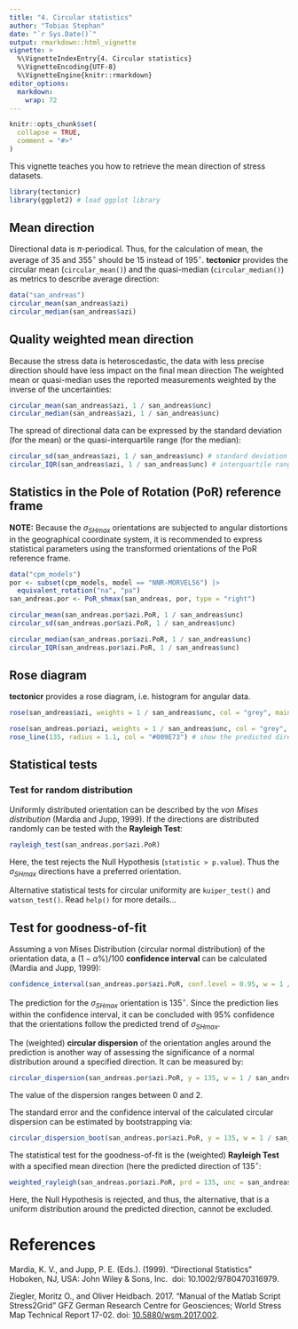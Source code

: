 ```yaml
---
title: "4. Circular statistics"
author: "Tobias Stephan"
date: "`r Sys.Date()`"
output: rmarkdown::html_vignette
vignette: >
  %\VignetteIndexEntry{4. Circular statistics}
  %\VignetteEncoding{UTF-8}
  %\VignetteEngine{knitr::rmarkdown}
editor_options: 
  markdown: 
    wrap: 72
---
```


```r
knitr::opts_chunk$set(
  collapse = TRUE,
  comment = "#>"
)
```

This vignette teaches you how to retrieve the mean direction of stress 
datasets. 

```r
library(tectonicr)
library(ggplot2) # load ggplot library
```

## Mean direction
Directional data is $\pi$-periodical. 
Thus, for the calculation of mean, the average of 35 and 355$^{\circ}$ 
should be 15 instead of 195$^{\circ}$. 
**tectonicr** provides the circular mean (`circular_mean()`) and the 
quasi-median (`circular_median()`) as metrics to describe average direction:

```r
data("san_andreas")
circular_mean(san_andreas$azi)
circular_median(san_andreas$azi)
```

## Quality weighted mean direction
Because the stress data is heteroscedastic, the data with less precise 
direction should have less impact on the final mean direction The weighted 
mean or quasi-median uses the reported measurements weighted 
by the inverse of the uncertainties:
```r
circular_mean(san_andreas$azi, 1 / san_andreas$unc)
circular_median(san_andreas$azi, 1 / san_andreas$unc)
```
The spread of directional data can be expressed by the standard deviation (for 
the mean) or the quasi-interquartile range (for the median):
```r
circular_sd(san_andreas$azi, 1 / san_andreas$unc) # standard deviation
circular_IQR(san_andreas$azi, 1 / san_andreas$unc) # interquartile range
```


## Statistics in the Pole of Rotation (PoR) reference frame
**NOTE:** Because the $\sigma_{SHmax}$ orientations are subjected to angular 
distortions in the geographical coordinate system, it is recommended to express
statistical parameters using the transformed orientations of the PoR reference 
frame. 
```r
data("cpm_models")
por <- subset(cpm_models, model == "NNR-MORVEL56") |>
  equivalent_rotation("na", "pa")
san_andreas.por <- PoR_shmax(san_andreas, por, type = "right")
```


```r
circular_mean(san_andreas.por$azi.PoR, 1 / san_andreas$unc)
circular_sd(san_andreas.por$azi.PoR, 1 / san_andreas$unc)

circular_median(san_andreas.por$azi.PoR, 1 / san_andreas$unc)
circular_IQR(san_andreas.por$azi.PoR, 1 / san_andreas$unc)
```

## Rose diagram
**tectonicr** provides a rose diagram, i.e. histogram for angular data. 
```r
rose(san_andreas$azi, weights = 1 / san_andreas$unc, col = "grey", main = "North pole")
```

```r
rose(san_andreas.por$azi, weights = 1 / san_andreas$unc, col = "grey", main = "PoR")
rose_line(135, radius = 1.1, col = "#009E73") # show the predicted direction
```


## Statistical tests
### Test for random distribution
Uniformly distributed orientation can be described by the 
*von Mises distribution* (Mardia and Jupp, 1999). If the directions are 
distributed randomly can be tested with the **Rayleigh Test**:
```r
rayleigh_test(san_andreas.por$azi.PoR)
```
Here, the test rejects the Null Hypothesis (`statistic > p.value`). 
Thus the $\sigma_{SHmax}$ directions have a preferred orientation.

Alternative statistical tests for circular uniformity are `kuiper_test()` and 
`watson_test()`. Read `help()` for more details...


## Test for goodness-of-fit
Assuming a von Mises Distribution (circular normal distribution) of the 
orientation data, a $(1-\alpha \%)/100$ **confidence interval** can be 
calculated (Mardia and Jupp, 1999):
```r
confidence_interval(san_andreas.por$azi.PoR, conf.level = 0.95, w = 1 / san_andreas$unc)
```
The prediction for the $\sigma_{SHmax}$ orientation is $135^{\circ}$. 
Since the prediction lies within the confidence interval, it can be concluded 
with 95% confidence that the orientations follow the predicted trend of 
$\sigma_{SHmax}$.

The (weighted) **circular dispersion** of the orientation angles around the 
prediction is another way of assessing the significance of a normal distribution
around a specified direction. It can be measured by:
```r
circular_dispersion(san_andreas.por$azi.PoR, y = 135, w = 1 / san_andreas$unc)
```
The value of the dispersion ranges between 0 and 2.

The standard error and the confidence interval of the calculated circular 
dispersion can be estimated by bootstrapping via:
```r
circular_dispersion_boot(san_andreas.por$azi.PoR, y = 135, w = 1 / san_andreas$unc, R = 1000)
```


The statistical test for the goodness-of-fit is the (weighted) **Rayleigh Test** 
with a specified mean direction (here the predicted direction of $135^{\circ}$:
```r
weighted_rayleigh(san_andreas.por$azi.PoR, prd = 135, unc = san_andreas$unc)
```
Here, the Null Hypothesis is rejected, and thus, the alternative, that is a 
uniform distribution around the predicted direction, cannot be excluded.


# References
Mardia, K. V., and Jupp, P. E. (Eds.). (1999). "Directional Statistics" 
Hoboken, NJ, USA: John Wiley & Sons, Inc. 
doi: 10.1002/9780470316979.
<!--doi: [10.1002/9780470316979](https://doi.org/10.1002/9780470316979).-->

Ziegler, Moritz O., and Oliver Heidbach. 2017. “Manual of the Matlab Script Stress2Grid” 
GFZ German Research Centre for Geosciences; World Stress Map Technical Report 17-02. 
doi: [10.5880/wsm.2017.002](https://doi.org/10.5880/wsm.2017.002). 
